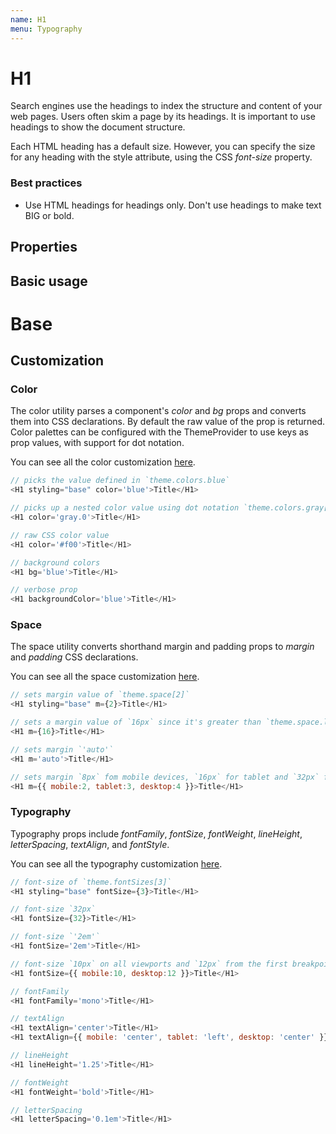 ```yaml
---
name: H1
menu: Typography
---
```



# H1

Search engines use the headings to index the structure and content of your web pages. Users often skim a page by its headings. It is important to use headings to show the document structure.

Each HTML heading has a default size. However, you can specify the size for any heading with the style attribute, using the CSS _font-size_ property.

### Best practices

-   Use HTML headings for headings only. Don't use headings to make text BIG or bold.

## Properties

<Props of={H1} />

## Basic usage

<Playground>
    <H1 styling="base">Base</H1>
</Playground>

## Customization

### Color

The color utility parses a component's _color_ and _bg_ props and converts them into CSS declarations. By default the raw value of the prop is returned. Color palettes can be configured with the ThemeProvider to use keys as prop values, with support for dot notation.

You can see all the color customization [here](https://styled-system.com/api/#color).

```javascript
// picks the value defined in `theme.colors.blue`
<H1 styling="base" color='blue'>Title</H1>

// picks up a nested color value using dot notation `theme.colors.gray[0]`
<H1 color='gray.0'>Title</H1>

// raw CSS color value
<H1 color='#f00'>Title</H1>

// background colors
<H1 bg='blue'>Title</H1>

// verbose prop
<H1 backgroundColor='blue'>Title</H1>
```

### Space

The space utility converts shorthand margin and padding props to _margin_ and _padding_ CSS declarations.

You can see all the space customization [here](https://styled-system.com/api#space).

```javascript
// sets margin value of `theme.space[2]`
<H1 styling="base" m={2}>Title</H1>

// sets a margin value of `16px` since it's greater than `theme.space.length`
<H1 m={16}>Title</H1>

// sets margin `'auto'`
<H1 m='auto'>Title</H1>

// sets margin `8px` fom mobile devices, `16px` for tablet and `32px` for desktop from the first breakpoint and up
<H1 m={{ mobile:2, tablet:3, desktop:4 }}>Title</H1>
```

### Typography

Typography props include _fontFamily_, _fontSize_, _fontWeight_, _lineHeight_, _letterSpacing_, _textAlign_, and _fontStyle_.

You can see all the typography customization [here](https://styled-system.com/api/#typography).

```javascript
// font-size of `theme.fontSizes[3]`
<H1 styling="base" fontSize={3}>Title</H1>

// font-size `32px`
<H1 fontSize={32}>Title</H1>

// font-size `'2em'`
<H1 fontSize='2em'>Title</H1>

// font-size `10px` on all viewports and `12px` from the first breakpoint and up
<H1 fontSize={{ mobile:10, desktop:12 }}>Title</H1>

// fontFamily
<H1 fontFamily='mono'>Title</H1>

// textAlign
<H1 textAlign='center'>Title</H1>
<H1 textAlign={{ mobile: 'center', tablet: 'left', desktop: 'center' }}>Title</H1>

// lineHeight
<H1 lineHeight='1.25'>Title</H1>

// fontWeight
<H1 fontWeight='bold'>Title</H1>

// letterSpacing
<H1 letterSpacing='0.1em'>Title</H1>
```
